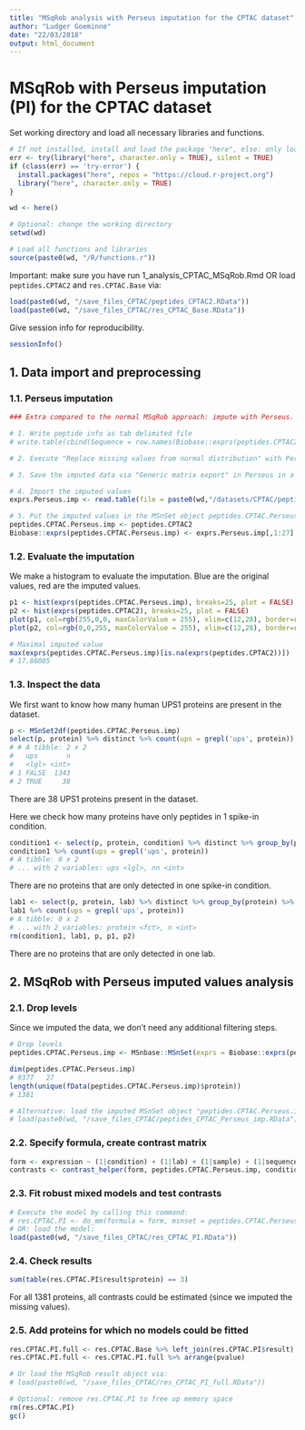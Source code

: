 ```yaml
---
title: "MSqRob analysis with Perseus imputation for the CPTAC dataset"
author: "Ludger Goeminne"
date: "22/03/2018"
output: html_document
---
```


# MSqRob with Perseus imputation (PI) for the CPTAC dataset

Set working directory and load all necessary libraries and functions.

```r
# If not installed, install and load the package "here", else: only load the package.
err <- try(library("here", character.only = TRUE), silent = TRUE)
if (class(err) == 'try-error') {
  install.packages("here", repos = "https://cloud.r-project.org")
  library("here", character.only = TRUE)
}

wd <- here()

# Optional: change the working directory
setwd(wd)

# Load all functions and libraries
source(paste0(wd, "/R/functions.r"))
```

Important: make sure you have run 1_analysis_CPTAC_MSqRob.Rmd OR load `peptides.CPTAC2` and `res.CPTAC.Base` via:

```r
load(paste0(wd, "/save_files_CPTAC/peptides_CPTAC2.RData"))
load(paste0(wd, "/save_files_CPTAC/res_CPTAC_Base.RData"))
```

Give session info for reproducibility.

```r
sessionInfo()
```

## 1. Data import and preprocessing

### 1.1. Perseus imputation

```r
### Extra compared to the normal MSqRob approach: impute with Perseus. ###

# 1. Write peptide info as tab delimited file
# write.table(cbind(Sequence = row.names(Biobase::exprs(peptides.CPTAC2)), Biobase::exprs(peptides.CPTAC2)), file = paste0(wd,"/datasets/CPTAC/peptides_CPTAC2.txt"), sep = "\t", quote = FALSE, row.names = FALSE, col.names = TRUE)

# 2. Execute "Replace missing values from normal distribution" with Perseus 1.6.0.7 using the default settings (Width = 0.3, Down shift = 1.8, Mode = Separately for each column)

# 3. Save the imputed data via "Generic matrix export" in Perseus in a file called "peptides_CPTAC2_Perseus_imp.txt".

# 4. Import the imputed values
exprs.Perseus.imp <- read.table(file = paste0(wd,"/datasets/CPTAC/peptides_CPTAC2_Perseus_imp.txt"), sep = "\t", header = TRUE, quote = "", dec = ".")

# 5. Put the imputed values in the MSnSet object peptides.CPTAC.Perseus.imp
peptides.CPTAC.Perseus.imp <- peptides.CPTAC2
Biobase::exprs(peptides.CPTAC.Perseus.imp) <- exprs.Perseus.imp[,1:27] %>% as.matrix
```

### 1.2. Evaluate the imputation

We make a histogram to evaluate the imputation. Blue are the original values, red are the imputed values.

```r
p1 <- hist(exprs(peptides.CPTAC.Perseus.imp), breaks=25, plot = FALSE)
p2 <- hist(exprs(peptides.CPTAC2), breaks=25, plot = FALSE)
plot(p1, col=rgb(255,0,0, maxColorValue = 255), xlim=c(12,28), border=rgb(255,165,0, maxColorValue = 255), main = "Perseus imputation", xlab = "log2(peptide intensity)")  # first histogram
plot(p2, col=rgb(0,0,255, maxColorValue = 255), xlim=c(12,28), border=rgb(0,165,255, maxColorValue = 255), add=TRUE)  # second histogram

# Maximal imputed value
max(exprs(peptides.CPTAC.Perseus.imp)[is.na(exprs(peptides.CPTAC2))])
# 17.86005
```

### 1.3. Inspect the data

We first want to know how many human UPS1 proteins are present in the dataset.

```r
p <- MSnSet2df(peptides.CPTAC.Perseus.imp)
select(p, protein) %>% distinct %>% count(ups = grepl('ups', protein))
# # A tibble: 2 x 2
#   ups       n
#   <lgl> <int>
# 1 FALSE  1343
# 2 TRUE     38
```

There are 38 UPS1 proteins present in the dataset.

Here we check how many proteins have only peptides in 1 spike-in condition.

```r
condition1 <- select(p, protein, condition) %>% distinct %>% group_by(protein) %>% count %>% ungroup %>% filter(n == 1)
condition1 %>% count(ups = grepl('ups', protein))
# A tibble: 0 x 2
# ... with 2 variables: ups <lgl>, nn <int>
```

There are no proteins that are only detected in one spike-in condition.

```r
lab1 <- select(p, protein, lab) %>% distinct %>% group_by(protein) %>% count %>% ungroup %>% filter(n == 1)
lab1 %>% count(ups = grepl('ups', protein))
# A tibble: 0 x 2
# ... with 2 variables: protein <fct>, n <int>
rm(condition1, lab1, p, p1, p2)
```

There are no proteins that are only detected in one lab.

## 2. MSqRob with Perseus imputed values analysis

### 2.1. Drop levels

Since we imputed the data, we don't need any additional filtering steps.

```r
# Drop levels
peptides.CPTAC.Perseus.imp <- MSnbase::MSnSet(exprs = Biobase::exprs(peptides.CPTAC.Perseus.imp), fData = droplevels(Biobase::fData(peptides.CPTAC.Perseus.imp)), pData = Biobase::pData(peptides.CPTAC.Perseus.imp))

dim(peptides.CPTAC.Perseus.imp)
# 9377   27
length(unique(fData(peptides.CPTAC.Perseus.imp)$protein))
# 1381

# Alternative: load the imputed MSnSet object "peptides.CPTAC.Perseus.imp" from:
# load(paste0(wd, "/save_files_CPTAC/peptides_CPTAC_Perseus_imp.RData"))
```

### 2.2. Specify formula, create contrast matrix

```r
form <- expression ~ (1|condition) + (1|lab) + (1|sample) + (1|sequence)
contrasts <- contrast_helper(form, peptides.CPTAC.Perseus.imp, condition)
```

### 2.3. Fit robust mixed models and test contrasts

```r
# Execute the model by calling this command:
# res.CPTAC.PI <- do_mm(formula = form, msnset = peptides.CPTAC.Perseus.imp, group_var = protein, contrasts = contrasts, type_df = "conservative", max_iter = 20) # 8 minutes on our system
# OR: load the model:
load(paste0(wd, "/save_files_CPTAC/res_CPTAC_PI.RData"))
```

### 2.4. Check results

```r
sum(table(res.CPTAC.PI$result$protein) == 3)
```

For all 1381 proteins, all contrasts could be estimated (since we imputed the missing values).

### 2.5. Add proteins for which no models could be fitted

```r
res.CPTAC.PI.full <- res.CPTAC.Base %>% left_join(res.CPTAC.PI$result)
res.CPTAC.PI.full <- res.CPTAC.PI.full %>% arrange(pvalue)

# Or load the MSqRob result object via:
# load(paste0(wd, "/save_files_CPTAC/res_CPTAC_PI_full.RData"))

# Optional: remove res.CPTAC.PI to free up memory space
rm(res.CPTAC.PI)
gc()
```



